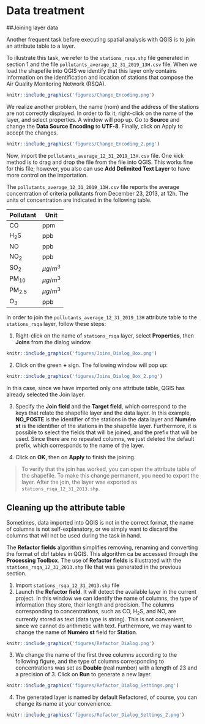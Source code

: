# Data treatment

##Joining layer data

Another frequent task before executing spatial analysis with QGIS is to join an attribute table to a layer.

To illustrate this task, we refer to the `stations_rsqa.shp` file generated in section 1 and the file `pollutants_average_12_31_2019_13H.csv` file. When we load the shapefile into QGIS we identify that this layer only contains information on the identification and location of stations that compose the Air Quality Monitoring Network (RSQA).

```r
knitr::include_graphics('figures/Change_Encoding.png')
```

We realize another problem, the name (nom) and the address of the stations are not correctly displayed. In order to fix it, right-click on the name of the layer, and select properties. A window will pop up. Go to **Source** and change the **Data Source Encoding** to **UTF-8**. Finally, click on Apply to accept the changes.


```r
knitr::include_graphics('figures/Change_Encoding_2.png')
```

Now, import the `pollutants_average_12_31_2019_13H.csv` file. One kick method is to drag and drop the file from the file into QGIS. This works fine for this file; however, you also can use **Add Delimited Text Layer** to have more control on the importation.

The `pollutants_average_12_31_2019_13H.csv` file reports the average concentration of criteria pollutants from December 23, 2013, at 12h. The units of concentration are indicated in the following table.

Pollutant | Unit 
--------- |----- 
CO        |ppm   
H<sub>2</sub>S | ppb 
NO |ppb
NO<sub>2</sub> | ppb
SO<sub>2</sub> | $\mu g/m^3$
PM<sub>10</sub> | $\mu g/m^3$
PM<sub>2.5</sub> | $\mu g/m^3$
O<sub>3</sub> | ppb

In order to join the `pollutants_average_12_31_2019_13H` attribute table to the `stations_rsqa` layer, follow these steps:

1. Right-click on the name of `stations_rsqa` layer, select **Properties**, then **Joins** from the dialog window.

```r
knitr::include_graphics('figures/Joins_Dialog_Box.png')
```

2. Click on the green **+** sign. The following window will pop up:

```r
knitr::include_graphics('figures/Joins_Dialog_Box_2.png')
```

In this case, since we have imported only one attribute table, QGIS has already selected the Join layer. 

3. Specify the **Join field** and the **Target field**, which correspond to the keys that relate the shapefile layer and the data layer. In this example, **NO_POSTE** is the identifier of the stations in the data layer and **Numéro st** is the identifier of the stations in the shapefile layer. Furthermore, it is possible to select the fields that will be joined, and the prefix that will be used. Since there are no repeated columns, we just deleted the default prefix, which corresponds to the name of the layer.

4. Click on **OK**, then on **Apply** to finish the joining.

> To verify that the join has worked, you can open the attribute table of the shapefile. To make this change permanent, you need to export the layer. After the join, the layer was exported as `stations_rsqa_12_31_2013.shp`.

## Cleaning up the attribute table

Sometimes, data imported into QGIS is not in the correct format, the name of columns is not self-explanatory, or we simply want to discard the columns that will not be used during the task in hand.

The **Refactor fields** algorithm simplifies removing, renaming and converting the format of dbf tables in QGIS. This algorithm ca be accessed through the **Processing Toolbox**. The use of **Refactor fields** is illustrated with the `stations_rsqa_12_31_2013.shp` file that was generated in the previous section. 

1. Import `stations_rsqa_12_31_2013.shp` file
2. Launch the **Refactor field**. It will detect the available layer in the current project. In this window we can identify the name of columns, the type of information they store, their length and precision. The columns corresponding to concentrations, such as CO, H<sub>2</sub>S, and NO, are currently stored as text (data type is string). This is not convenient, since we cannot do arithmetic with text. Furthermore, we may want to change the name of **Numéro st** field for **Station**.

```r
knitr::include_graphics('figures/Refactor_Dialog.png')
```

3. We change the name of the first three columns according to the following figure, and the type of columns corresponding to concentrations was set as **Double** (real number) with a length of 23 and a precision of 3. Click on **Run** to generate a new layer.

```r
knitr::include_graphics('figures/Refactor_Dialog_Settings.png')
```

4. The generated layer is named by default Refactored, of course, you can change its name at your convenience. 

```r
knitr::include_graphics('figures/Refactor_Dialog_Settings_2.png')
```



